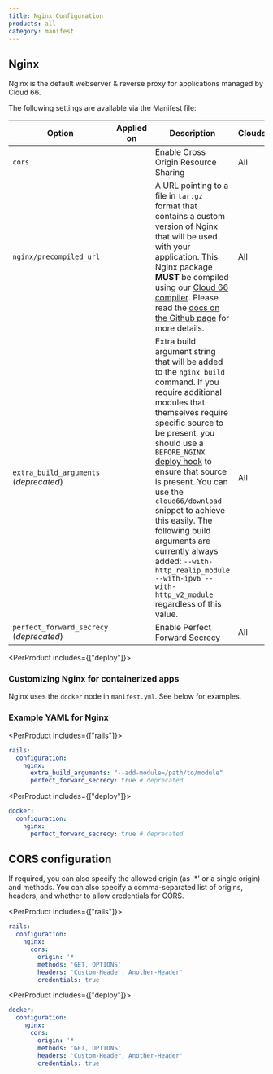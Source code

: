 ```yaml
---
title: Nginx Configuration
products: all
category: manifest
---
```


## Nginx

Nginx is the default webserver & reverse proxy for applications managed by Cloud 66.

The following settings are available via the Manifest file:

|Option|Applied on|Description|Clouds|
|--- |--- |--- |--- |
|`cors`|<Glyph icon="redeploy" />|Enable Cross Origin Resource Sharing|All|
|`nginx/precompiled_url`|<Glyph icon="build" />|A URL pointing to a file in `tar.gz` format that contains a custom version of Nginx that will be used with your application. This Nginx package **MUST** be compiled using our [Cloud 66 compiler](https://github.com/cloud66-oss/nginx-compiler). Please read the [docs on the Github page](https://github.com/cloud66-oss/nginx-compiler#readme) for more details.|All|
|`extra_build_arguments` (*deprecated*)|<Glyph icon="build" />|Extra build argument string that will be added to the `nginx build` command. If you require additional modules that themselves require specific source to be present, you should use a `BEFORE_NGINX` [deploy hook](/:product/:version?/deploy-hooks/deploy-hooks#hook-points) to ensure that source is present. You can use the `cloud66/download` snippet to achieve this easily. The following build arguments are currently always added: `--with-http_realip_module --with-ipv6 --with-http_v2_module` regardless of this value.|All|
|`perfect_forward_secrecy` (*deprecated*)|<Glyph icon="redeploy" />|Enable Perfect Forward Secrecy|All|

<PerProduct includes={["deploy"]}>

### Customizing Nginx for containerized apps

Nginx uses the `docker` node in `manifest.yml`. See below for examples.

</PerProduct>

### Example YAML for Nginx

<PerProduct includes={["rails"]}>
```yaml
rails:
  configuration:
    nginx:
      extra_build_arguments: "--add-module=/path/to/module"
      perfect_forward_secrecy: true # deprecated
```
</PerProduct>

<PerProduct includes={["deploy"]}>
```yaml
docker:
  configuration:
    nginx:
      perfect_forward_secrecy: true # deprecated
```

</PerProduct>

## CORS configuration

If required, you can also specify the allowed origin (as '\*' or a single origin) and methods. You can also specify a comma-separated list of origins, headers, and whether to allow credentials for CORS.

<PerProduct includes={["rails"]}>

```yaml
rails:
  configuration:
    nginx:
      cors:
        origin: '*'
        methods: 'GET, OPTIONS'
        headers: 'Custom-Header, Another-Header'
        credentials: true
```

</PerProduct>

<PerProduct includes={["deploy"]}>

```yaml
docker:
  configuration:
    nginx:
      cors:
        origin: '*'
        methods: 'GET, OPTIONS'
        headers: 'Custom-Header, Another-Header'
        credentials: true
```
</PerProduct>